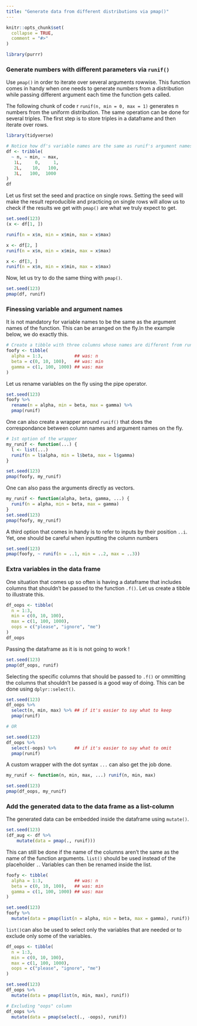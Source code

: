 ```yaml
---
title: "Generate data from different distributions via pmap()"
---
```


```r
knitr::opts_chunk$set(
  collapse = TRUE,
  comment = "#>"
)
```

```r
library(purrr)
```

### Generate numbers with different parameters  via `runif()`

Use `pmap()` in order to iterate over several arguments rowwise. This function comes in handy when one needs to generate numbers from a distribution while passing different argument each time the function gets called.

The following chunk of code r `runif(n, min = 0, max = 1)` generates n numbers from the uniform distribution. The same operation can be done for several triples. 
The first step is to store triples in a dataframe and then iterate over rows.

```r
library(tidyverse)
```

```r
# Notice how df's variable names are the same as runif's argument names.
df <- tribble(
  ~ n, ~ min, ~ max,
   1L,     0,     1,
   2L,    10,   100,
   3L,   100,  1000
)
df
```

Let us first set the seed and practice on single rows. Setting the seed will make the result reproducible and practicing on single rows will allow us to check if the results we get with `pmap()` are what we truly expect to get.

```r
set.seed(123)
(x <- df[1, ])

runif(n = x$n, min = x$min, max = x$max)

x <- df[2, ]
runif(n = x$n, min = x$min, max = x$max)

x <- df[3, ]
runif(n = x$n, min = x$min, max = x$max)

```

Now, let us try to do the same thing with `pmap()`.

```r
set.seed(123)
pmap(df, runif)
```

### Finessing variable and argument names

It is not mandatory for variable names to be the same as the argument names of the function. This can be arranged on the fly.In the example below, we do exactly this.

```r
# Create a tibble with three columns whose names are different from runif argument names
foofy <- tibble(
  alpha = 1:3,            ## was: n
  beta = c(0, 10, 100),   ## was: min
  gamma = c(1, 100, 1000) ## was: max
)
```

Let us rename variables on the fly using the pipe operator.

```r
set.seed(123)
foofy %>%
  rename(n = alpha, min = beta, max = gamma) %>%
  pmap(runif)
```

One can also create a wrapper around `runif()` that does the correspondance between column names and argument names on the fly.

```r
# 1st option of the wrapper
my_runif <- function(...) {
  l <- list(...)
  runif(n = l$alpha, min = l$beta, max = l$gamma)
}

set.seed(123)
pmap(foofy, my_runif)
```

One can also pass the arguments directly as vectors.

```r
my_runif <- function(alpha, beta, gamma, ...) {
  runif(n = alpha, min = beta, max = gamma)
}
set.seed(123)
pmap(foofy, my_runif)
```
 
A third option that comes in handy is to refer to inputs by their position `..i`. Yet, one should be careful when inputting the column numbers

```r
set.seed(123)
pmap(foofy, ~ runif(n = ..1, min = ..2, max = ..3))
```

### Extra variables in the data frame

One situation that comes up so often is having a dataframe that includes columns that shouldn't be passed to the function `.f()`. Let us create a tibble to illustrate this.

```r
df_oops <- tibble(
  n = 1:3,
  min = c(0, 10, 100),
  max = c(1, 100, 1000),
  oops = c("please", "ignore", "me")
)
df_oops
```

Passing the dataframe as it is is not going to work !

```r
set.seed(123)
pmap(df_oops, runif)
```

Selecting the specific columns that should be passed to `.f()` or ommitting the columns that shouldn't be passed is a good way of doing. This can be done using `dplyr::select()`.

```r
set.seed(123)
df_oops %>%
  select(n, min, max) %>% ## if it's easier to say what to keep
  pmap(runif)

# OR

set.seed(123)
df_oops %>%
  select(-oops) %>%       ## if it's easier to say what to omit
  pmap(runif)
```

A custom wrapper with the dot syntax `...` can also get the job done.

```r
my_runif <- function(n, min, max, ...) runif(n, min, max)

set.seed(123)
pmap(df_oops, my_runif)
```

### Add the generated data to the data frame as a list-column

The generated data can be embedded inside the dataframe using `mutate()`.

```r
set.seed(123)
(df_aug <- df %>%
    mutate(data = pmap(., runif)))
```

This can still be done if the name of the columns aren't the same as the name of the function arguments. `list()` should be used instead of the placeholder `.`. Variables can then be renamed inside the list.

```r
foofy <- tibble(
  alpha = 1:3,            ## was: n
  beta = c(0, 10, 100),   ## was: min
  gamma = c(1, 100, 1000) ## was: max
)

set.seed(123)
foofy %>%
  mutate(data = pmap(list(n = alpha, min = beta, max = gamma), runif))
```

`list()`can also be used to select only the variables that are needed or to exclude only some of the variables.

```r
df_oops <- tibble(
  n = 1:3,
  min = c(0, 10, 100),
  max = c(1, 100, 1000),
  oops = c("please", "ignore", "me")
)

set.seed(123)
df_oops %>%
  mutate(data = pmap(list(n, min, max), runif))

# Excluding "oops" column
df_oops %>%
  mutate(data = pmap(select(., -oops), runif))
```
